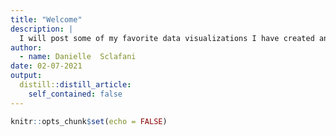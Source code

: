 ```yaml
---
title: "Welcome"
description: |
  I will post some of my favorite data visualizations I have created and their code here!.
author:
  - name: Danielle  Sclafani
date: 02-07-2021
output:
  distill::distill_article:
    self_contained: false
---
```



```r
knitr::opts_chunk$set(echo = FALSE)
```


